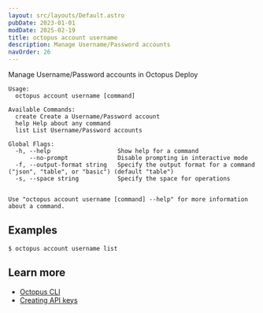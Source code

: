 ```yaml
---
layout: src/layouts/Default.astro
pubDate: 2023-01-01
modDate: 2025-02-19
title: octopus account username
description: Manage Username/Password accounts
navOrder: 26
---
```


Manage Username/Password accounts in Octopus Deploy

```
Usage:
  octopus account username [command]

Available Commands:
  create Create a Username/Password account
  help Help about any command
  list List Username/Password accounts

Global Flags:
  -h, --help                   Show help for a command
      --no-prompt              Disable prompting in interactive mode
  -f, --output-format string   Specify the output format for a command ("json", "table", or "basic") (default "table")
  -s, --space string           Specify the space for operations


Use "octopus account username [command] --help" for more information about a command.
```

## Examples

<SamplesInstance />

```
$ octopus account username list

```

## Learn more

- [Octopus CLI](/docs/octopus-rest-api/cli)
- [Creating API keys](/docs/octopus-rest-api/how-to-create-an-api-key)
